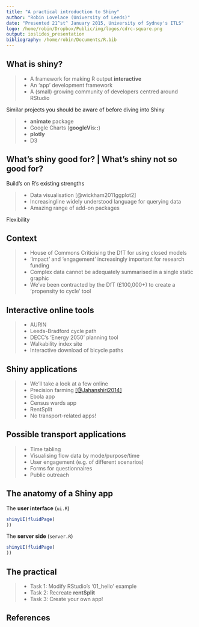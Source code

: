 ```yaml
---
title: "A practical introduction to Shiny"
author: "Robin Lovelace (University of Leeds)"
date: "Presented 21^st^ January 2015, University of Sydney's ITLS"
logo: /home/robin/Dropbox/Public/img/logos/cdrc-square.png
output: ioslides_presentation
bibliography: /home/robin/Documents/R.bib
---
```


## What is shiny?

> - A framework for making R output **interactive**
> - An 'app' development framework
> - A (small) growing community of developers centred around RStudio

Similar projects you should be aware of before diving into Shiny

> - **animate** package
> - Google Charts (**googleVis::**)
> - **plotly**
> - D3

## What's shiny good for? | What's shiny not so good for?

Build's on R's existing strengths

> - Data visualisation [@wickham2011ggplot2]
> - Increasingline widely understood language for querying data
> - Amazing range of add-on packages

Flexibility


## Context

> - House of Commons Criticising the DfT for using closed models
> - 'Impact' and 'engagement' increasingly important for research funding
> - Complex data cannot be adequately summarised in a single static graphic
> - We've been contracted by the DfT (£100,000+) to create a 'propensity to cycle' tool

## Interactive online tools

> - AURIN
> - Leeds-Bradford cycle path
> - DECC's 'Energy 2050' planning tool
> - Walkability index site
> - Interactive download of bicycle paths

## Shiny applications

> - We'll take a look at a few online
> - Precision farming [[@Jahanshiri2014]](http://stacks.iop.org/1755-1315/20/i=1/a=012014)
> - Ebola app
> - Census wards app
> - RentSplit
> - No transport-related apps!

## Possible transport applications

> - Time tabling
> - Visualising flow data by mode/purpose/time
> - User engagement (e.g. of different scenarios)
> - Forms for questionnaires
> - Public outreach 

## The anatomy of a Shiny app

The **user interface** (`ui.R`)

```r
shinyUI(fluidPage(
))
```

The **server side** (`server.R`)

```r
shinyUI(fluidPage(
))
```

## The practical

> - Task 1: Modify RStudio's '01_hello' example
> - Task 2: Recreate **rentSplit**
> - Task 3: Create your own app!

## References




